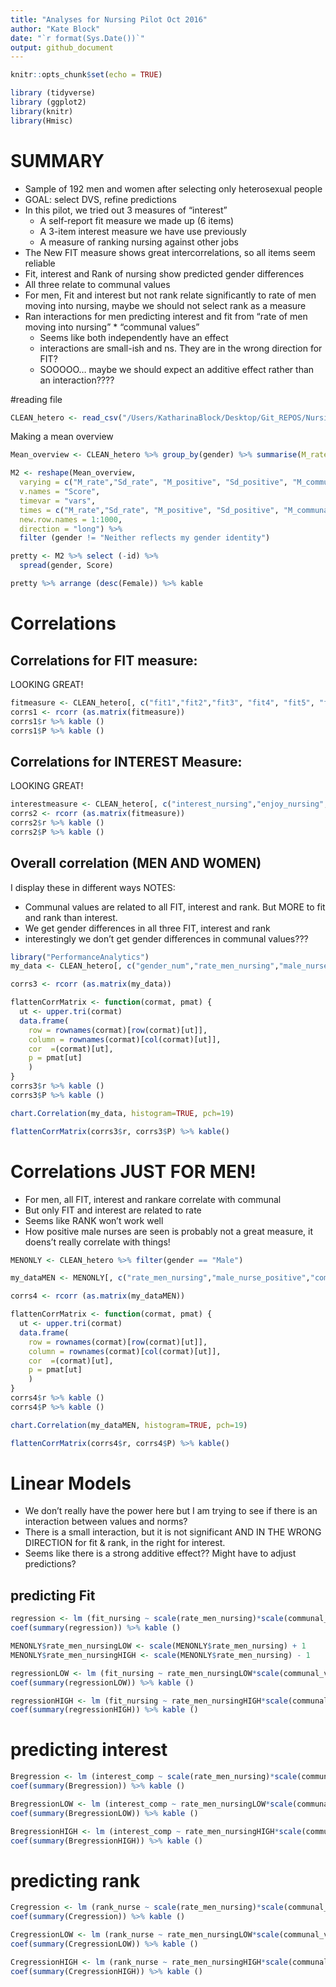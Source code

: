 ```yaml
---
title: "Analyses for Nursing Pilot Oct 2016"
author: "Kate Block"
date: "`r format(Sys.Date())`"
output: github_document
---
```


```r
knitr::opts_chunk$set(echo = TRUE)
```

```r
library (tidyverse)
library (ggplot2)
library(knitr)
library(Hmisc)
```

# SUMMARY

* Sample of 192 men and women after selecting only heterosexual people
* GOAL: select DVS, refine predictions
* In this pilot, we tried out 3 measures of "interest"
    + A self-report fit measure we made up (6 items)
    + A 3-item interest measure we have use previously
    + A measure of ranking nursing against other jobs
* The New FIT measure shows great intercorrelations, so all items seem reliable 
* Fit, interest and Rank of nursing show predicted gender differences
* All three relate to communal values
* For men, Fit and interest but not rank relate significantly to rate of men moving into nursing, maybe we should not select rank as a measure
* Ran interactions for men predicting interest and fit from "rate of men moving into nursing" * "communal values"
    + Seems like both independently have an effect
    + interactions are small-ish and ns. They are in the wrong direction for FIT?
    + SOOOOO... maybe we should expect an additive effect rather than an interaction????

#reading file

```r
CLEAN_hetero <- read_csv("/Users/KatharinaBlock/Desktop/Git_REPOS/NursingDVPilot_oct2016/Nursing2pilot_clean_hetero.csv")
```

Making a mean overview
```r
Mean_overview <- CLEAN_hetero %>% group_by(gender) %>% summarise(M_rate = mean(rate_men_nursing), Sd_rate= sd(rate_men_nursing), M_positive= mean(male_nurse_positive), Sd_positive=sd(male_nurse_positive), M_communal = mean(communal_values),Sd_communal = sd(communal_values), M_agentic= mean(agentic_values),  Sd_agentic= sd(agentic_values), M_interest = mean(interest_comp), Sd_interest = sd (interest_comp), M_rankNurse = mean(rank_nurse), Sd_rankNurse = sd (rank_nurse), M_SNoverlap = mean(nursing_overlap), Sd_SNoverlap = sd(nursing_overlap), M_fit= mean(fit_nursing), Sd_fit= sd(fit_nursing), participants = n ())

M2 <- reshape(Mean_overview, 
  varying = c("M_rate","Sd_rate", "M_positive", "Sd_positive", "M_communal", "Sd_communal", "M_agentic", "Sd_agentic", "M_interest", "Sd_interest", "M_rankNurse", "Sd_rankNurse", "M_SNoverlap", "Sd_SNoverlap", "M_fit", "Sd_fit", "participants"), 
  v.names = "Score",
  timevar = "vars", 
  times = c("M_rate","Sd_rate", "M_positive", "Sd_positive", "M_communal", "Sd_communal", "M_agentic", "Sd_agentic", "M_interest", "Sd_interest", "M_rankNurse", "Sd_rankNurse", "M_SNoverlap", "Sd_SNoverlap", "M_fit", "Sd_fit", "participants"), 
  new.row.names = 1:1000,
  direction = "long") %>% 
  filter (gender != "Neither reflects my gender identity")

pretty <- M2 %>% select (-id) %>% 
  spread(gender, Score)

pretty %>% arrange (desc(Female)) %>% kable 
```

# Correlations

## Correlations for FIT measure:

LOOKING GREAT!

```r
fitmeasure <- CLEAN_hetero[, c("fit1","fit2","fit3", "fit4", "fit5", "fit6")]
corrs1 <- rcorr (as.matrix(fitmeasure))
corrs1$r %>% kable ()
corrs1$P %>% kable ()
```


## Correlations for INTEREST Measure:

LOOKING GREAT!

```r
interestmeasure <- CLEAN_hetero[, c("interest_nursing","enjoy_nursing","imagine_nursing")]
corrs2 <- rcorr (as.matrix(fitmeasure))
corrs2$r %>% kable ()
corrs2$P %>% kable ()
```


## Overall correlation (MEN AND WOMEN)

I display these in different ways
NOTES:

* Communal values are related to all FIT, interest and rank. But MORE to fit and rank than interest.
* We get gender differences in all three FIT, interest and rank
* interestingly we don't get gender differences in communal values???

```r

library("PerformanceAnalytics")
my_data <- CLEAN_hetero[, c("gender_num","rate_men_nursing","male_nurse_positive","communal_values", "agentic_values", "rank_nurse", "fit_nursing", "interest_comp")]

corrs3 <- rcorr (as.matrix(my_data))

flattenCorrMatrix <- function(cormat, pmat) {
  ut <- upper.tri(cormat)
  data.frame(
    row = rownames(cormat)[row(cormat)[ut]],
    column = rownames(cormat)[col(cormat)[ut]],
    cor  =(cormat)[ut],
    p = pmat[ut]
    )
}
corrs3$r %>% kable ()
corrs3$P %>% kable ()

chart.Correlation(my_data, histogram=TRUE, pch=19)

flattenCorrMatrix(corrs3$r, corrs3$P) %>% kable()
```

# Correlations JUST FOR MEN!

* For men, all FIT, interest and rankare correlate with communal 
* But only FIT and interest are related to rate
* Seems like RANK won't work well
* How positive male nurses are seen is probably not a great measure, it doens't really correlate with things!

```r
MENONLY <- CLEAN_hetero %>% filter(gender == "Male") 

my_dataMEN <- MENONLY[, c("rate_men_nursing","male_nurse_positive","communal_values", "agentic_values", "rank_nurse", "fit_nursing", "interest_comp")]

corrs4 <- rcorr (as.matrix(my_dataMEN))

flattenCorrMatrix <- function(cormat, pmat) {
  ut <- upper.tri(cormat)
  data.frame(
    row = rownames(cormat)[row(cormat)[ut]],
    column = rownames(cormat)[col(cormat)[ut]],
    cor  =(cormat)[ut],
    p = pmat[ut]
    )
}
corrs4$r %>% kable ()
corrs4$P %>% kable ()

chart.Correlation(my_dataMEN, histogram=TRUE, pch=19)

flattenCorrMatrix(corrs4$r, corrs4$P) %>% kable()
```

# Linear Models

* We don't really have the power here but I am trying to see if there is an interaction between values and norms?
* There is a small interaction, but it is not significant AND IN THE WRONG DIRECTION for fit & rank, in the right for interest.
* Seems like there is a strong additive effect?? Might have to adjust predictions?

## predicting Fit
```r
regression <- lm (fit_nursing ~ scale(rate_men_nursing)*scale(communal_values), data=MENONLY)
coef(summary(regression)) %>% kable ()

MENONLY$rate_men_nursingLOW <- scale(MENONLY$rate_men_nursing) + 1
MENONLY$rate_men_nursingHIGH <- scale(MENONLY$rate_men_nursing) - 1

regressionLOW <- lm (fit_nursing ~ rate_men_nursingLOW*scale(communal_values), data=MENONLY)
coef(summary(regressionLOW)) %>% kable ()

regressionHIGH <- lm (fit_nursing ~ rate_men_nursingHIGH*scale(communal_values), data=MENONLY)
coef(summary(regressionHIGH)) %>% kable ()
```

# predicting interest

```r

Bregression <- lm (interest_comp ~ scale(rate_men_nursing)*scale(communal_values), data=MENONLY)
coef(summary(Bregression)) %>% kable ()

BregressionLOW <- lm (interest_comp ~ rate_men_nursingLOW*scale(communal_values), data=MENONLY)
coef(summary(BregressionLOW)) %>% kable ()

BregressionHIGH <- lm (interest_comp ~ rate_men_nursingHIGH*scale(communal_values), data=MENONLY)
coef(summary(BregressionHIGH)) %>% kable ()
```

# predicting rank 
```r

Cregression <- lm (rank_nurse ~ scale(rate_men_nursing)*scale(communal_values), data=MENONLY)
coef(summary(Cregression)) %>% kable ()

CregressionLOW <- lm (rank_nurse ~ rate_men_nursingLOW*scale(communal_values), data=MENONLY)
coef(summary(CregressionLOW)) %>% kable ()

CregressionHIGH <- lm (rank_nurse ~ rate_men_nursingHIGH*scale(communal_values), data=MENONLY)
coef(summary(CregressionHIGH)) %>% kable ()
```

